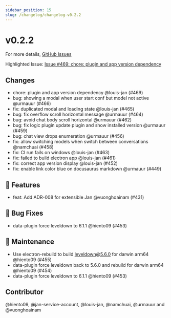 ---
sidebar_position: 15
slug: /changelog/changelog-v0.2.2
---
# v0.2.2

For more details, [GitHub Issues](https://github.com/janhq/jan/releases/tag/v0.2.2)

Highlighted Issue:  [Issue #469: chore: plugin and app version dependency](https://github.com/janhq/jan/pull/469)

## Changes

- chore: plugin and app version dependency @louis-jan (#469)
- bug: showing a modal when user start conf but model not active @urmauur (#466)
- fix: duplicated modal and loading state @louis-jan (#465)
- bug: fix overflow scroll horizontal message @urmauur (#464)
- bug: avoid chat body scroll horizontal @urmauur (#462)
- bug: fix logic plugin update plugin and show installed version @urmauur (#459)
- bug: chat view drops enumeration @urmauur (#456)
- fix: allow switching models when switch between conversations @namchuai (#458)
- fix: CI run fails on windows @louis-jan (#463)
- fix: failed to build electron app @louis-jan (#461)
- fix: correct app version display @louis-jan (#452)
- fix: enable link color blue on docusaurus markdown @urmauur (#449)

## 🚀 Features

- feat: Add ADR-008 for extensible Jan @vuonghoainam (#431)

## 🐛 Bug Fixes

- data-plugin force leveldown to 6.1.1 @hiento09 (#453)

## 🧰 Maintenance

- Use electron-rebuild to build leveldown@5.6.0 for darwin arm64 @hiento09 (#455)
- data-plugin force leveldown back to 5.6.0 and rebuild for darwin arm64 @hiento09 (#454)
- data-plugin force leveldown to 6.1.1 @hiento09 (#453)

## Contributor

@hiento09, @jan-service-account, @louis-jan, @namchuai, @urmauur and @vuonghoainam

